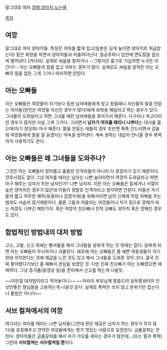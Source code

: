 말그대로 여자 [[깡패]],[[양아치]],[[노는애]]

[[목차]]


== 여깡 ==

말그대로 여자 양아치들. 특징은 치마를 짧게 입고(일본은 길게 늘이면 양아치로 취급받는다) 짙은 화장을 하면서 양아치들과 어울려다닌다. 칠공주파니 입안에 면도칼을 씹으며 뱉어낸다 [카더라]. 실제로 싸움을 잘하거나 --그렇지만 흉기로 기습하면 누구든 이긴다!-- 아는 오빠들의 힘을 업고 까부는 경우가 많다. 실제로도 싸움을 잘하든 아는 오빠의 힘을 업든 그게 그거니 따라하면 안된다.


== 아는 오빠들 ==

아는 오빠들은 여깡들이 자기보다 힘센 남자애들에게 맞고 왔을때나 자신들의 말을 안듣는 아이들(원인은 여깡들 자신인 경우가 많다)에게 보복을 해달라고 하는 경우가 있다. 그녀들이 도와달라고 하면 그녀를 때린 남자애들을 찾아가서 패준다. 다구리나 독고다이인 경우가 많지만 사실 그게 그거다. 그러면서 '''남자가 여자를 때리니 나쁘다'''는 대사를 읆으며(자기 정당화) 마구 패준다. 말을 안듣는 애들의 경우 초반엔 툭툭 건드리면서 겁을 줘 여깡들에게 말을 잘 듣겠다는 약속을 얻어낸다. 계속 원하는 대답이 안나올 경우 폭력까지 사용하기도 한다.

== 아는 오빠들은 왜 그녀들을 도와주나? ==

그것은 아는 오빠들이 정의롭고 훌륭한 인격자들이 아니라 다 꿍꿍이가 있기 때문이다. 전후사정도 없이 그냥 여자를 때리는 남자는 나쁜 놈이라면서 여깡이 도와달라고 하면 마구 패주는 남자가 착한 남자인가? 나쁜 남자지. 이런 아는 오빠들은 힘세거나 서열이 높은 양아치인 경우가 많은데 이들이 정말로 인격자라고 생각하면 안된다. 이들은 자기들의 짧고 허무한 쾌락(유흥비나 검열삭제)을 위해서라면 남의 신체에 직접 피해를 주는 범죄도 서슴치 않기때문이다. 물론 그들과 어울리는 여깡들이나 자기 힘으로 깡패가 되는 여깡도 나쁘긴 매한가지. 혹은 여깡의 친오빠나 친척 오빠도 양아치 혹은 깡패인 경우도 있다.


== 합법적인 방법내의 대처 방법 ==

고소, 고발, 신고 외에는 빵셔틀을 해서 그녀들을 살찌게 하는 것 밖에는 없다. 살찌게 되면 아는 오빠들이 무시하거나 괴롭힌다. 애초에 아는 오빠들은 좀 예쁜 여동생들이 자기한테 의지한다는 것에 쾌감을 느낀 것도 있고 해서 그녀들을 도와준 것이 크다. 결국 진짜 좋아했다기보단 좀 예뻐서 관심을 보였던 것. 다만 진짜 친오빠가 아는 오빠였으면 애매하다. 그냥 증거품(동영상 등)을 준비해서 신고를 하는게 나을듯.

~~이딴걸 대처법이라고 적어놓다니~~ 
~~차라리 부모님께 말씀드려 심부름센터의 인상안좋은 형님들을 고용하는게 나을것 같다. 실제로 폭력은 쓰지 않고 분위기만 잡는다니 불법은 아니다~~


== 서브 컬쳐에서의 여깡 ==

여기서는 여자를 때리는 나쁜 남자들(그런데 원인 제공은 남자가 하는 경우가 무지 많다)을 응징해주고 연약한 여성들에게는 뭔가 멋있는 사람으로 등장한다. 금품갈취는 안한다. 양아치들은 금품갈취를 해서 자기 가오를 세우는 경우가 많은데...(또는 힘과 폭력) 그런데 '''서브컬쳐는 서브컬쳐일 뿐'''이다.

